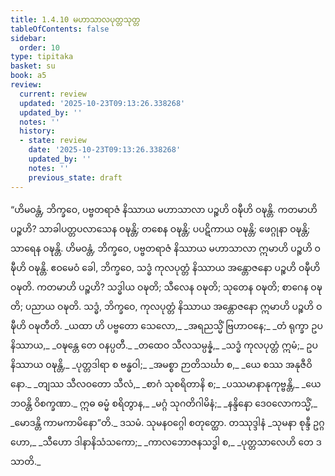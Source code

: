 ```yaml
---
title: 1.4.10 မဟာသာလပုတ္တသုတ္တ
tableOfContents: false
sidebar:
  order: 10
type: tipitaka
basket: su
book: a5
review:
  current: review
  updated: '2025-10-23T09:13:26.338268'
  updated_by: ''
  notes: ''
  history:
  - state: review
    date: '2025-10-23T09:13:26.338268'
    updated_by: ''
    notes: ''
    previous_state: draft
---
```



<ReviewStatus review={frontmatter.review} showDetails={true} />

<HypothesisAnnotation frontmatter={frontmatter} />

<DynamicBreadcrumb />

<Division number="40" book="a5" e="ch" v="16" p="37">

<Paragraph number="211" book="a5">
“ဟိမဝန္တံ, ဘိက္ခဝေ, ပဗ္ဗတရာဇံ နိဿာယ မဟာသာလာ ပဉ္စဟိ ဝဍ္ဎီဟိ ဝဍ္ဎန္တိ. ကတမာဟိ ပဉ္စဟိ? သာခါပတ္တပလာသေန ဝဍ္ဎန္တိ; တစေန ဝဍ္ဎန္တိ; ပပဋိကာယ ဝဍ္ဎန္တိ; ဖေဂ္ဂုနာ ဝဍ္ဎန္တိ; သာရေန ဝဍ္ဎန္တိ. ဟိမဝန္တံ, ဘိက္ခဝေ, ပဗ္ဗတရာဇံ နိဿာယ မဟာသာလာ ဣမာဟိ ပဉ္စဟိ ဝဍ္ဎီဟိ ဝဍ္ဎန္တိ. ဧဝမေဝံ ခေါ, ဘိက္ခဝေ, သဒ္ဓံ ကုလပုတ္တံ နိဿာယ အန္တောဇနော ပဉ္စဟိ ဝဍ္ဎီဟိ ဝဍ္ဎတိ. ကတမာဟိ ပဉ္စဟိ? သဒ္ဓါယ ဝဍ္ဎတိ; သီလေန ဝဍ္ဎတိ; သုတေန ဝဍ္ဎတိ; စာဂေန ဝဍ္ဎတိ; ပညာယ ဝဍ္ဎတိ. သဒ္ဓံ, ဘိက္ခဝေ, ကုလပုတ္တံ နိဿာယ အန္တောဇနော ဣမာဟိ ပဉ္စဟိ ဝဍ္ဎီဟိ ဝဍ္ဎတီတိ.
</Paragraph>

<Paragraph number="212" type="verses" book="a5">
_ယထာ ဟိ ပဗ္ဗတော သေလော,_  
_အရညသ္မိံ ဗြဟာဝနေ;_  
_တံ ရုက္ခာ ဥပနိဿာယ,_  
_ဝဍ္ဎန္တေ တေ ဝနပ္ပတီ._  

</Paragraph>

<Paragraph number="213" type="verses" book="a5">
_တထေဝ သီလသမ္ပန္နံ,_  
_သဒ္ဓံ ကုလပုတ္တံ ဣမံ;_  
ဥပနိဿာယ ဝဍ္ဎန္တိ,_  
_ပုတ္တဒါရာ စ ဗန္ဓဝါ;_  
_အမစ္စာ ဉာတိသင်္ဃာ စ,_  
_ယေ စဿ အနုဇီဝိနော._  

</Paragraph>

<Paragraph number="214" type="verses" book="a5">
_တျဿ သီလဝတော သီလံ,_  
_စာဂံ သုစရိတာနိ စ;_  
_ပဿမာနာနုကုဗ္ဗန္တိ,_  
_ယေ ဘဝန္တိ ဝိစက္ခဏာ._  

</Paragraph>

<Paragraph number="215" type="verses" book="a5">
ဣဓ ဓမ္မံ စရိတွာန,_  
_မဂ္ဂံ သုဂတိဂါမိနံ;_  
_နန္ဒိနော ဒေဝလောကသ္မိံ,_  
_မောဒန္တိ ကာမကာမိနော”တိ._  


</Paragraph>
</Division>

<Paragraph number="216" type="center" book="a5">
ဒသမံ.



</Paragraph>

<Paragraph number="217" type="center" book="a5">
သုမနဝဂ္ဂေါ စတုတ္ထော.



</Paragraph>

<Paragraph number="218" type="center" book="a5">
တဿုဒ္ဒါနံ


</Paragraph>

<Paragraph number="219" type="verses" book="a5">
_သုမနာ စုန္ဒီ ဥဂ္ဂဟော,_  
_သီဟော ဒါနာနိသံသကော;_  
_ကာလဘောဇနသဒ္ဓါ စ,_  
_ပုတ္တသာလေဟိ တေ ဒသာတိ._
</Paragraph>
